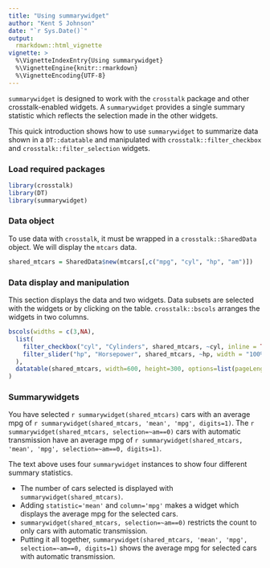 ```yaml
---
title: "Using summarywidget"
author: "Kent S Johnson"
date: "`r Sys.Date()`"
output: 
  rmarkdown::html_vignette
vignette: >
  %\VignetteIndexEntry{Using summarywidget}
  %\VignetteEngine{knitr::rmarkdown}
  %\VignetteEncoding{UTF-8}
---
```


`summarywidget` is designed to work with the `crosstalk` package and other 
crosstalk-enabled widgets. A `summarywidget` provides a single summary statistic
which reflects the selection made in the other widgets.

This quick introduction shows how to use `summarywidget` to summarize data
shown in a `DT::datatable` and manipulated with `crosstalk::filter_checkbox`
and `crosstalk::filter_selection` widgets.

### Load required packages

```r
library(crosstalk)
library(DT)
library(summarywidget)
```

### Data object

To use data with `crosstalk`, it must be wrapped in a `crosstalk::SharedData` object. We will display the `mtcars` data.

```r
shared_mtcars = SharedData$new(mtcars[,c("mpg", "cyl", "hp", "am")])
```

### Data display and manipulation

This section displays the data and two widgets. Data subsets are selected with the widgets or by clicking on the table. `crosstalk::bscols` arranges the widgets in two columns.

```r
bscols(widths = c(3,NA),
  list(
    filter_checkbox("cyl", "Cylinders", shared_mtcars, ~cyl, inline = TRUE),
    filter_slider("hp", "Horsepower", shared_mtcars, ~hp, width = "100%")
  ),
  datatable(shared_mtcars, width=600, height=300, options=list(pageLength=5))
)
```

### Summarywidgets

You have selected `r summarywidget(shared_mtcars)` cars with an average mpg of
`r summarywidget(shared_mtcars, 'mean', 'mpg', digits=1)`. The `r summarywidget(shared_mtcars, selection=~am==0)` cars with automatic transmission
have an average mpg of 
`r summarywidget(shared_mtcars, 'mean', 'mpg', selection=~am==0, digits=1)`.

The text above uses four `summarywidget` instances to show four different summary statistics. 

- The number of cars selected is displayed with `summarywidget(shared_mtcars)`.
- Adding `statistic='mean'` and `column='mpg'` makes a widget which displays 
the average mpg for the selected cars.
- `summarywidget(shared_mtcars, selection=~am==0)` restricts the count to only cars with automatic
transmission.
- Putting it all together, `summarywidget(shared_mtcars, 'mean', 'mpg', selection=~am==0, digits=1)` shows the average mpg for selected cars with 
automatic transmission.

